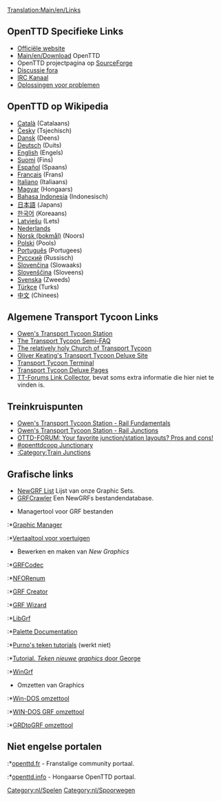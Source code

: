 [[Translation:Main/en/Links]]{{nl/Inhoudsopgave}}

==OpenTTD Specifieke Links==
*[http://www.openttd.org Officiële website]
*[[Main/en/Download]] OpenTTD
*OpenTTD projectpagina op [http://sourceforge.net/projects/openttd SourceForge]
*[http://www.tt-forums.net/viewforum.php?f=55 Discussie fora]
*[irc://irc.oftc.net/openttd IRC Kanaal]
*[[Main/nl/Oplossingen voor problemen|Oplossingen voor problemen]]

==OpenTTD op Wikipedia==
*[http://ca.wikipedia.org/wiki/OpenTTD Català] (Catalaans)
*[http://cs.wikipedia.org/wiki/OpenTTD Česky] (Tsjechisch)
*[http://de.wikipedia.org/wiki/OpenTTD Dansk] (Deens)
*[http://de.wikipedia.org/wiki/OpenTTD Deutsch] (Duits)
*[http://en.wikipedia.org/wiki/OpenTTD English] (Engels)
*[http://fi.wikipedia.org/wiki/OpenTTD Suomi] (Fins)
*[http://es.wikipedia.org/wiki/OpenTTD Español] (Spaans)
*[http://fr.wikipedia.org/wiki/OpenTTD Français] (Frans)
*[http://it.wikipedia.org/wiki/Transport_Tycoon Italiano] (Italiaans)
*[http://hu.wikipedia.org/wiki/OpenTTD Magyar] (Hongaars)
*[http://id.wikipedia.org/wiki/OpenTTD Bahasa Indonesia] (Indonesisch)
*[http://ja.wikipedia.org/wiki/OpenTTD 日本語] (Japans)
*[http://ko.wikipedia.org/wiki/OpenTTD 한국어] (Koreaans)
*[http://lv.wikipedia.org/wiki/OpenTTD Latviešu] (Lets)
*[http://nl.wikipedia.org/wiki/OpenTTD Nederlands]
*[http://no.wikipedia.org/wiki/OpenTTD Norsk (bokmål)] (Noors)
*[http://pl.wikipedia.org/wiki/OpenTTD Polski] (Pools)
*[http://pt.wikipedia.org/wiki/OpenTTD Português] (Portugees)
*[http://ru.wikipedia.org/wiki/OpenTTD Русский] (Russisch)
*[http://sk.wikipedia.org/wiki/OpenTTD Slovenčina] (Slowaaks)
*[http://sl.wikipedia.org/wiki/OpenTTD Slovenščina] (Sloveens)
*[http://sv.wikipedia.org/wiki/OpenTTD Svenska] (Zweeds)
*[http://tr.wikipedia.org/wiki/OpenTTD Türkçe] (Turks)
*[http://zh.wikipedia.org/wiki/OpenTTD 中文] (Chinees)

==Algemene Transport Tycoon Links==
*[http://www.transporttycoon.net/ Owen's Transport Tycoon Station]
*[http://i-want-a-website.com/about-tt/ The Transport Tycoon Semi-FAQ]
*[http://www.nylon.net/ttd/index.html The relatively holy Church of Transport Tycoon]
*[http://o-keating.com/ttd/ Oliver Keating's Transport Tycoon Deluxe Site]
*[http://www.tt-terminal.co.uk Transport Tycoon Terminal]
*[http://www.tycoongames.net/ttdpages.html Transport Tycoon Deluxe Pages]
*[http://linkage.tt-forums.net/ TT-Forums Link Collector], bevat soms extra informatie die hier niet te vinden is.

== Treinkruispunten ==
* [http://www.transporttycoon.net/rail Owen's Transport Tycoon Station - Rail Fundamentals]
* [http://www.transporttycoon.net/junctions Owen's Transport Tycoon Station - Rail Junctions]
* [http://www.tt-forums.net/viewtopic.php?p=251709#251709 OTTD-FORUM: Your favorite junction/station layouts? Pros and cons!]
* [http://openttdcoop.ppcis.org/wiki/index.php/Junctionary #openttdcoop Junctionary]
* [[Category/en/Train Junctions|:Category:Train Junctions]]

==Grafische links==
* [[Main/en/NewGRF List|NewGRF List]] Lijst van onze Graphic Sets.
* [http://grfcrawler.tt-forums.net/ GRFCrawler] Een NewGRFs bestandendatabase.

*Managertool voor GRF bestanden
:*[http://ttdpatch.de.vu Graphic Manager]
:*[http://www.antp.be/ttd/ Vertaaltool voor voertuigen]

*Bewerken en maken van ''New Graphics''
:*[http://dev.openttdcoop.org/projects/grfcodec/ GRFCodec]
:*[http://dev.openttdcoop.org/projects/nforenum/ NFORenum]
:*[http://www.tt-forums.net/viewtopic.php?t=6326 GRF Creator]
:*[http://www.andreszsogon.com/grf-wizard/ GRF Wizard]
:*[http://www.tt-forums.net/viewtopic.php?t=4968 LibGrf]
:*[http://www.tt-forums.net/viewtopic.php?t=6002 Palette Documentation]
:*[http://users.tt-forums.net/purno/PDT/index.php Purno's teken tutorials]   (werkt niet) 
:*[http://wiki.ttdpatch.net/tiki-index.php?page=DrawingSprites Tutorial. ''Teken nieuwe graphics'' door George]
:*[http://ade.se/projects/wingrf/wingrf.zip WinGrf]

*Omzetten van Graphics
:*[http://www.tt-forums.net/viewtopic.php?t=4447 Win-DOS omzettool]
:*[http://www.tt-forums.net/viewtopic.php?p=236890#236890 WIN-DOS GRF omzettool]
:*[http://www.tt-forums.net/viewtopic.php?t=5226 GRDtoGRF omzettool]

==Niet engelse portalen==
:*[http://www.openttd.fr openttd.fr] - Franstalige community portaal.
:*[http://www.openttd.info openttd.info] - Hongaarse OpenTTD portaal.

[[Category:nl/Spelen]]
[[Category:nl/Spoorwegen]]